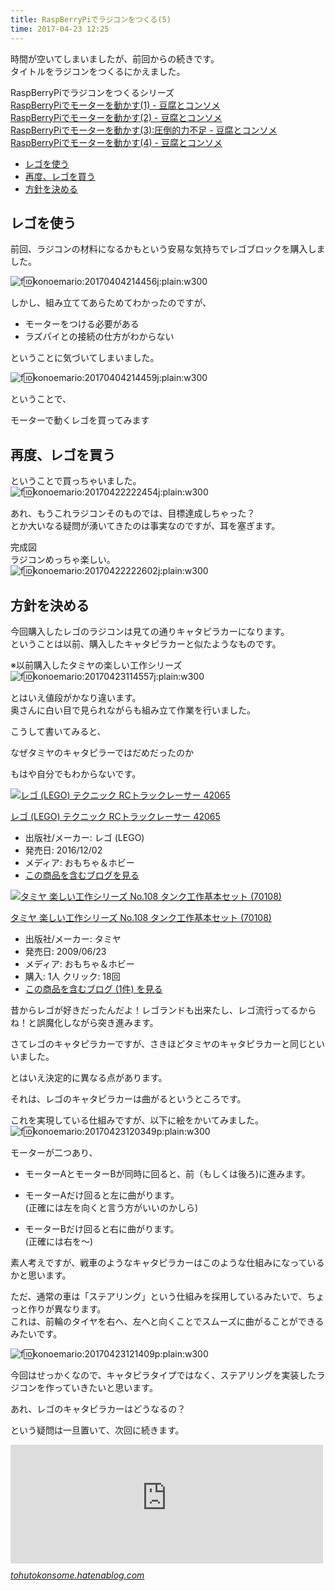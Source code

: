 ```yaml
---
title: RaspBerryPiでラジコンをつくる(5)
time: 2017-04-23 12:25
---
```


時間が空いてしまいましたが、前回からの続きです。  
タイトルをラジコンをつくるにかえました。

RaspBerryPiでラジコンをつくるシリーズ  
[RaspBerryPiでモーターを動かす(1) - 豆腐とコンソメ](http://tohutokonsome.hatenablog.com/entry/2017/03/05/200409)  
[RaspBerryPiでモーターを動かす(2) - 豆腐とコンソメ](http://tohutokonsome.hatenablog.com/entry/2017/03/06/223721)   
[RaspBerryPiでモーターを動かす(3):圧倒的力不足 - 豆腐とコンソメ](http://tohutokonsome.hatenablog.com/entry/2017/03/11/001512)  
[RaspBerryPiでモーターを動かす(4) - 豆腐とコンソメ](http://tohutokonsome.hatenablog.com/entry/2017/04/02/174735)

- [レゴを使う](#%E3%83%AC%E3%82%B4%E3%82%92%E4%BD%BF%E3%81%86)
- [再度、レゴを買う](#%E5%86%8D%E5%BA%A6%E3%83%AC%E3%82%B4%E3%82%92%E8%B2%B7%E3%81%86)
- [方針を決める](#%E6%96%B9%E9%87%9D%E3%82%92%E6%B1%BA%E3%82%81%E3%82%8B)

## レゴを使う

前回、ラジコンの材料になるかもという安易な気持ちでレゴブロックを購入しました。

![f:id:konoemario:20170404214456j:plain:w300](https://cdn-ak.f.st-hatena.com/images/fotolife/k/konoemario/20170404/20170404214456.jpg "f:id:konoemario:20170404214456j:plain:w300")

しかし、組み立ててあらためてわかったのですが、

- モーターをつける必要がある
- ラズパイとの接続の仕方がわからない

ということに気づいてしまいました。

![f:id:konoemario:20170404214459j:plain:w300](https://cdn-ak.f.st-hatena.com/images/fotolife/k/konoemario/20170404/20170404214459.jpg "f:id:konoemario:20170404214459j:plain:w300")

ということで、

モーターで動くレゴを買ってみます

## 再度、レゴを買う

ということで買っちゃいました。  
 ![f:id:konoemario:20170422222454j:plain:w300](https://cdn-ak.f.st-hatena.com/images/fotolife/k/konoemario/20170422/20170422222454.jpg "f:id:konoemario:20170422222454j:plain:w300")

あれ、もうこれラジコンそのものでは、目標達成しちゃった？  
とか大いなる疑問が湧いてきたのは事実なのですが、耳を塞ぎます。

完成図   
ラジコンめっちゃ楽しい。  
 ![f:id:konoemario:20170422222602j:plain:w300](https://cdn-ak.f.st-hatena.com/images/fotolife/k/konoemario/20170422/20170422222602.jpg "f:id:konoemario:20170422222602j:plain:w300")

## 方針を決める

今回購入したレゴのラジコンは見ての通りキャタピラカーになります。   
ということは以前、購入したキャタピラカーと似たようなものです。

※以前購入したタミヤの楽しい工作シリーズ  
 ![f:id:konoemario:20170423114557j:plain:w300](https://cdn-ak.f.st-hatena.com/images/fotolife/k/konoemario/20170423/20170423114557.jpg "f:id:konoemario:20170423114557j:plain:w300")

とはいえ値段がかなり違います。  
奥さんに白い目で見られながらも組み立て作業を行いました。

こうして書いてみると、

なぜタミヤのキャタピラーではだめだったのか

もはや自分でもわからないです。

[![レゴ (LEGO) テクニック RCトラックレーサー 42065](https://images-fe.ssl-images-amazon.com/images/I/512umsiTqXL._SL160_.jpg "レゴ (LEGO) テクニック RCトラックレーサー 42065")](http://www.amazon.co.jp/exec/obidos/ASIN/B01J41LWFW/hatena-blog-22/)

[レゴ (LEGO) テクニック RCトラックレーサー 42065](http://www.amazon.co.jp/exec/obidos/ASIN/B01J41LWFW/hatena-blog-22/)

- 出版社/メーカー: レゴ (LEGO)
- 発売日: 2016/12/02
- メディア: おもちゃ＆ホビー
- [この商品を含むブログを見る](http://d.hatena.ne.jp/asin/B01J41LWFW/hatena-blog-22)

  

[![タミヤ 楽しい工作シリーズ No.108 タンク工作基本セット (70108)](https://images-fe.ssl-images-amazon.com/images/I/51C3e7e2LVL._SL160_.jpg "タミヤ 楽しい工作シリーズ No.108 タンク工作基本セット (70108)")](http://www.amazon.co.jp/exec/obidos/ASIN/B002DR3H5S/hatena-blog-22/)

[タミヤ 楽しい工作シリーズ No.108 タンク工作基本セット (70108)](http://www.amazon.co.jp/exec/obidos/ASIN/B002DR3H5S/hatena-blog-22/)

- 出版社/メーカー: タミヤ
- 発売日: 2009/06/23
- メディア: おもちゃ＆ホビー
- 購入: 1人 クリック: 18回
- [この商品を含むブログ (1件) を見る](http://d.hatena.ne.jp/asin/B002DR3H5S/hatena-blog-22)

昔からレゴが好きだったんだよ！レゴランドも出来たし、レゴ流行ってるからね！と誤魔化しながら突き進みます。

さてレゴのキャタピラカーですが、さきほどタミヤのキャタピラカーと同じといいました。

とはいえ決定的に異なる点があります。

それは、レゴのキャタピラカーは曲がるというところです。

これを実現している仕組みですが、以下に絵をかいてみました。  
 ![f:id:konoemario:20170423120349p:plain:w300](https://cdn-ak.f.st-hatena.com/images/fotolife/k/konoemario/20170423/20170423120349.png "f:id:konoemario:20170423120349p:plain:w300")

モーターが二つあり、

- モーターAとモーターBが同時に回ると、前（もしくは後ろ)に進みます。

- モーターAだけ回ると左に曲がります。  
(正確には左を向くと言う方がいいのかしら)

- モーターBだけ回ると右に曲がります。  
(正確には右を〜)

素人考えですが、戦車のようなキャタピラカーはこのような仕組みになっているかと思います。

ただ、通常の車は「ステアリング」という仕組みを採用しているみたいで、ちょっと作りが異なります。   
これは、前輪のタイヤを右へ、左へと向くことでスムーズに曲がることができるみたいです。

![f:id:konoemario:20170423121409p:plain:w300](https://cdn-ak.f.st-hatena.com/images/fotolife/k/konoemario/20170423/20170423121409.png "f:id:konoemario:20170423121409p:plain:w300")

今回はせっかくなので、キャタピラタイプではなく、ステアリングを実装したラジコンを作っていきたいと思います。

あれ、レゴのキャタピラカーはどうなるの？

という疑問は一旦置いて、次回に続きます。

<iframe src="http://tohutokonsome.hatenablog.com/embed/2017/05/06/210309" title="RaspBerryPiでラジコンをつくる(6)：とりあえず動くものができました - 豆腐とコンソメ" class="embed-card embed-blogcard" scrolling="no" frameborder="0" style="display: block; width: 100%; height: 190px; max-width: 500px; margin: 10px 0px;"></iframe><cite class="hatena-citation"><a href="http://tohutokonsome.hatenablog.com/entry/2017/05/06/210309">tohutokonsome.hatenablog.com</a></cite>
